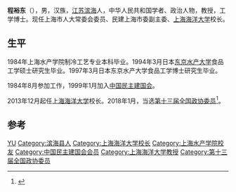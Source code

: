 {{Infobox_Person
| name = 程裕东
|image= 
|box_width= 
|occupation= 
| period = 
|birth_name=
| other_names =
| Sex =男
|birth_date= {{birth date and age|1961|12|1}}
|birth_place= [[江苏|江苏]]
|death_date= 
|death_place= 
| nationality ={{PRC}}
| residence =
| party =中国民主建国会
| religion =
| spouse = 
| relatives = 
|education= [[博士研究生|博士研究生]]
| past = 
}}

'''程裕东'''（{{bd|1961年|12月|}}），男，汉族，[[江苏|江苏]][[滨海|滨海]]人，中华人民共和国学者、政治人物，教授，工学博士。现任上海市人大常委会委员、民建上海市委副主委、[[上海海洋大学|上海海洋大学]]校长。

== 生平 ==
1984年上海水产学院制冷工艺专业本科毕业。1994年3月日本[[东京水产大学|东京水产大学]]食品工学硕士研究生毕业。1997年3月日本东京水产大学食品工学博士研究生毕业。

1984年8月参加工作，1999年1月加入[[中国民主建国会|中国民主建国会]]。

2013年12月起任[[上海海洋大学|上海海洋大学]]校长。2018年1月，当选[[中国人民政治协商会议第十三届全国委员会委员名单|第十三届全国政协委员]]<ref>{{Cite web|url=http://sports.163.com/18/0126/06/D92BRKK400051C89.html|title=中国人民政治协商会议第十三届全国委员会委员名单|accessdate=2018-01-26|last=|work=网易|archive-url=https://web.archive.org/web/20180127143232/http://sports.163.com/18/0126/06/D92BRKK400051C89.html|archive-date=2018-01-27|dead-url=yes}}</ref>。

== 参考 ==
{{reflist}}

{{Authority control}}
{{DEFAULTSORT:Cheng yudong}}
[[Category:程姓|YU]]
[[Category:滨海县人|Category:滨海县人]]
[[Category:上海海洋大学校长|Category:上海海洋大学校长]]
[[Category:上海水产学院校友|Category:上海水产学院校友]]
[[Category:中国民主建国会会员|Category:中国民主建国会会员]]
[[Category:上海海洋大学教授|Category:上海海洋大学教授]]
[[Category:第十三届全国政协委员|Category:第十三届全国政协委员]]
{{china-bio-stub}}